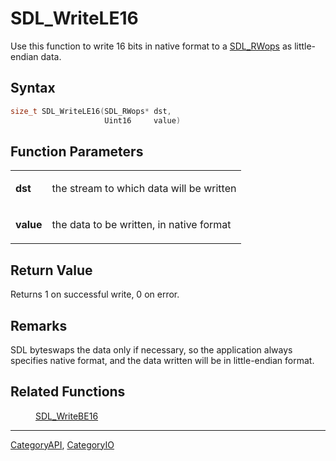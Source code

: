 
= SDL_WriteLE16 =
Use this function to write 16 bits in native format to a [[SDL_RWops]] as little-endian data.


== Syntax ==
<syntaxhighlight lang='c++'>
size_t SDL_WriteLE16(SDL_RWops* dst,
                     Uint16     value)
</syntaxhighlight>

== Function Parameters ==
{|
|'''dst'''
|the stream to which data will be written
|-
|'''value'''
|the data to be written, in native format
|}

== Return Value ==
Returns 1 on successful write, 0 on error.

== Remarks ==
SDL byteswaps the data only if necessary, so the application always specifies native format, and the data written will be in little-endian format.

== Related Functions ==
:[[SDL_WriteBE16]]

----
[[CategoryAPI]], [[CategoryIO]]
